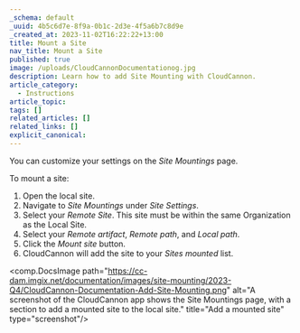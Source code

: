 ```yaml
---
_schema: default
_uuid: 4b5c6d7e-8f9a-0b1c-2d3e-4f5a6b7c8d9e
_created_at: 2023-11-02T16:22:22+13:00
title: Mount a Site
nav_title: Mount a Site
published: true
image: /uploads/CloudCannonDocumentationog.jpg
description: Learn how to add Site Mounting with CloudCannon.
article_category:
  - Instructions
article_topic:
tags: []
related_articles: []
related_links: []
explicit_canonical:
---
```

You can customize your settings on the *Site Mountings* page.

To mount a site:

1. Open the local site.
2. Navigate to *Site Mountings* under *Site Settings*.
3. Select your *Remote Site*. This site must be within the same Organization as the Local Site.
4. Select your *Remote artifact*, *Remote path*, and *Local path*.
5. Click the *Mount site* button.
6. CloudCannon will add the site to your *Sites mounted* list.

<comp.DocsImage path="https://cc-dam.imgix.net/documentation/images/site-mounting/2023-Q4/CloudCannon-Documentation-Add-Site-Mounting.png" alt="A screenshot of the CloudCannon app shows the Site Mountings page, with a section to add a mounted site to the local site." title="Add a mounted site" type="screenshot"/>
